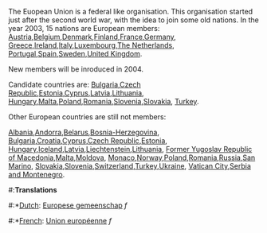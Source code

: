The Euopean Union is a federal like organisation.
This organisation started just after the second world war, with the idea to join some old nations.
In the year 2003, 15 nations are European members:
[[Austria]],[[Belgium]],[[Denmark]],[[Finland]],[[France]],[[Germany]],
[[Greece]],[[Ireland]],[[Italy]],[[Luxembourg]],[[The Netherlands]],
[[Portugal]],[[Spain]],[[Sweden]],[[United Kingdom]].

New members will be inroduced in 2004.

Candidate countries are:
[[Bulgaria]],[[Czech Republic]],[[Estonia]],[[Cyprus]],[[Latvia]],[[Lithuania]],
[[Hungary]],[[Malta]],[[Poland]],[[Romania]],[[Slovenia]],[[Slovakia]],
[[Turkey]].
  


Other European countries are still not members:

[[Albania]],[[Andorra]],[[Belarus]],[[Bosnia-Herzegovina]],
[[Bulgaria]],[[Croatia]],[[Cyprus]],[[Czech Republic]],[[Estonia]],
[[Hungary]],[[Iceland]],[[Latvia]],[[Liechtenstein]],[[Lithuania]],
[[Former Yugoslav Republic of Macedonia]],[[Malta]],[[Moldova]],
[[Monaco]],[[Norway]],[[Poland]],[[Romania]],[[Russia]],[[San Marino]],
[[Slovakia]],[[Slovenia]],[[Switzerland]],[[Turkey]],[[Ukraine]],
[[Vatican City]],[[Serbia and Montenegro]].




#:'''Translations'''
#:*[[Dutch]]: [[Europese gemeenschap]] ''f''
#:*[[French]]: [[Union européenne]] ''f''